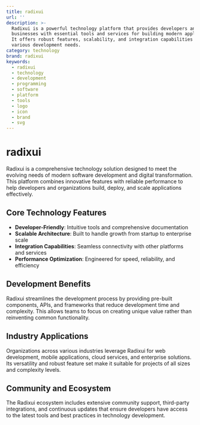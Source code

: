 ```yaml
---
title: radixui
url: ''
description: >-
  Radixui is a powerful technology platform that provides developers and
  businesses with essential tools and services for building modern applications.
  It offers robust features, scalability, and integration capabilities for
  various development needs.
category: technology
brand: radixui
keywords:
  - radixui
  - technology
  - development
  - programming
  - software
  - platform
  - tools
  - logo
  - icon
  - brand
  - svg
---
```


# radixui

Radixui is a comprehensive technology solution designed to meet the evolving needs of modern software development and digital transformation. This platform combines innovative features with reliable performance to help developers and organizations build, deploy, and scale applications effectively.

## Core Technology Features

- **Developer-Friendly**: Intuitive tools and comprehensive documentation
- **Scalable Architecture**: Built to handle growth from startup to enterprise scale
- **Integration Capabilities**: Seamless connectivity with other platforms and services
- **Performance Optimization**: Engineered for speed, reliability, and efficiency

## Development Benefits

Radixui streamlines the development process by providing pre-built components, APIs, and frameworks that reduce development time and complexity. This allows teams to focus on creating unique value rather than reinventing common functionality.

## Industry Applications

Organizations across various industries leverage Radixui for web development, mobile applications, cloud services, and enterprise solutions. Its versatility and robust feature set make it suitable for projects of all sizes and complexity levels.

## Community and Ecosystem

The Radixui ecosystem includes extensive community support, third-party integrations, and continuous updates that ensure developers have access to the latest tools and best practices in technology development.
